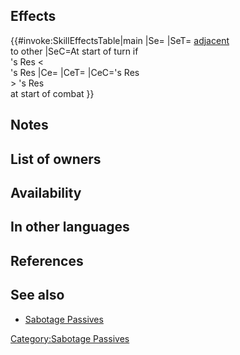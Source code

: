 {{Passive
|name=Sabotage A/D
|type=B
|exclusive=0
|canUseWeapon={{WeaponList|All}}
|canUseMove={{MoveList|All}}
|properties=random_owner
|1name=Sabotage A/D 3
|alt1name=Sabotage A D 3
|1tagid=SID_攻撃守備の混乱3
|1effect=At start of turn, if any foe's Res < unit's Res and that foe is adjacent to another foe, inflicts Atk/Def-6 on that foe through its next action. At start of combat, if unit's Res > foe's Res, inflicts Atk/Def-X on foe during combat (X = 3 + highest penalty on each stat between target and foes within 2 spaces of target; calculates each stat penalty independently).
|1cost=300
|1required=Sabotage Atk 3;Sabotage Def 3
}}
==Effects==
{{#invoke:SkillEffectsTable|main
|Se={{Eft|Penalties|Atk/Def|6}}
|SeT={{Tgt|Foes}} [[adjacent]]<br>to other {{Tgt|Foes}}
|SeC=At start of turn if<br>{{Tgt|Foe}}'s Res <<br>{{Tgt|Unit}}'s Res
|Ce={{Eft|Temporary debuffs|Atk/Def|3 + highest {{SEt|Penalties}}<br>on {{Tgt|Target Foe}} & {{Tgt|Foes}}<br>[[within 2 spaces]] of {{Tgt|Target Foe}}}}
|CeT={{Tgt|Foe}}
|CeC={{Tgt|Unit}}'s Res<br>> {{Tgt|Foe}}'s Res<br>at start of combat
}}
==Notes==
{{Penalties}}
{{At start of combat}}
{{TemporaryDebufffromPenalty|source=the foe or foes within 2 spaces of that foe|multiSource=1}}
==List of owners==
{{Skill Hero List}}
==Availability==
{{PassiveFocusList}}
{{PassiveDistributionList}}
{{PassiveCombatManualList}}
==In other languages==
{{OtherLanguages
|english=Sabotage A/D
|japanese=攻撃守備の混乱
|german=A/V-Sabotage
|spanishEU=Sabotaje A/D
|spanishLA=Sabotaje A/D
|french=Sabotage A/D
|italian=Sabotaggio A/D
|chineseTW=攻擊防守擾亂
|portuguese=Sabotagem A/D
}}
==References==
<references/>
==See also==
{{See also skills|cond=(Description LIKE '%foe is adjacent to another foe%' OR Description LIKE '%between target and foes within 2 spaces of target%' OR Description LIKE '%foe within 2 spaces of target, including target%') AND Exclusive='1'}}
* [[Skill families/B Passives#Sabotage|Sabotage Passives]]
{{Passives Navbox|B}}
[[Category:Sabotage Passives]]
